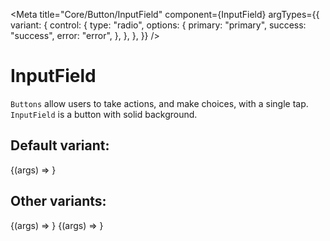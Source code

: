 

<Meta
  title="Core/Button/InputField"
  component={InputField}
  argTypes={{
    variant: {
      control: {
        type: "radio",
        options: {
          primary: "primary",
          success: "success",
          error: "error",
        },
      },
    },
  }}
/>

# InputField

`Buttons` allow users to take actions, and make choices, with a single tap.
`InputField` is a button with solid background.

## Default variant:

<Canvas>
  <Story
    name="Primary"
    args={{ variant: "primary", label: "Normal text field" }}
  >
    {(args) => <InputField {...args} />}
  </Story>
</Canvas>

## Other variants:

<Canvas>
  <Story name="Success" args={{ variant: "success", label: "Success" }}>
    {(args) => <InputField {...args} />}
  </Story>
  <Story name="Error" args={{ variant: "error", label: "Error" }}>
    {(args) => <InputField {...args} />}
  </Story>
</Canvas>

<ArgsTable of={InputField} />
